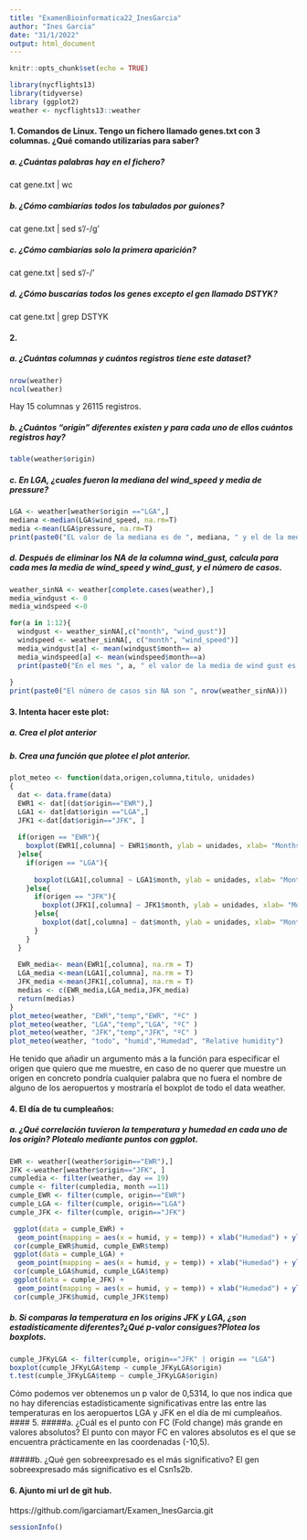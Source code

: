 ```yaml
---
title: "ExamenBioinformatica22_InesGarcia"
author: "Ines Garcia"
date: "31/1/2022"
output: html_document
---
```


```r
knitr::opts_chunk$set(echo = TRUE)
```

```r
library(nycflights13)
library(tidyverse)
library (ggplot2)
weather <- nycflights13::weather
```

#### 1. Comandos de Linux. Tengo un fichero llamado genes.txt con 3 columnas. ¿Qué comando utilizarías para saber?
##### a. ¿Cuántas palabras hay en el fichero?
cat gene.txt | wc

##### b. ¿Cómo cambiarías todos los tabulados por guiones?
cat gene.txt | sed s'/\t/-/g'

##### c. ¿Cómo cambiarías solo la primera aparición?
cat gene.txt | sed s'/\t/-/'

##### d. ¿Cómo buscarías todos los genes excepto el gen llamado DSTYK?
cat gene.txt | grep DSTYK


#### 2. 
##### a. ¿Cuántas columnas y cuántos registros tiene este dataset?
```r
nrow(weather)
ncol(weather)
```
Hay 15 columnas y 26115 registros.

##### b. ¿Cuántos “origin” diferentes existen y para cada uno de ellos cuántos registros hay?
```r
table(weather$origin)
```
##### c. En LGA, ¿cuales fueron la mediana del wind_speed y media de pressure?
```r
LGA <- weather[weather$origin =="LGA",]
mediana <-median(LGA$wind_speed, na.rm=T)
media <-mean(LGA$pressure, na.rm=T)
print(paste0("EL valor de la mediana es de ", mediana, " y el de la media es de ", media))

```
##### d. Después de eliminar los NA de la columna wind_gust, calcula para cada mes la media de wind_speed y wind_gust, y el número de casos. 
```r
weather_sinNA <- weather[complete.cases(weather),]
media_windgust <- 0
media_windspeed <-0

for(a in 1:12){
  windgust <- weather_sinNA[,c("month", "wind_gust")]
  windspeed <- weather_sinNA[, c("month", "wind_speed")]
  media_windgust[a] <- mean(windgust$month== a)
  media_windspeed[a] <- mean(windspeed$month==a)
  print(paste0("En el mes ", a, " el valor de la media de wind gust es ", media_windgust[a]," y el de la media de wind speed es ", media_windspeed[a]))
  
}
print(paste0("El número de casos sin NA son ", nrow(weather_sinNA)))

```



#### 3. Intenta hacer este plot:

##### a. Crea el plot anterior
##### b. Crea una función que plotee el plot anterior.
```r

plot_meteo <- function(data,origen,columna,titulo, unidades)
{
  dat <- data.frame(data)
  EWR1 <- dat[(dat$origin=="EWR"),]
  LGA1 <- dat[dat$origin =="LGA",]
  JFK1 <-dat[dat$origin=="JFK", ]
  
  if(origen == "EWR"){
    boxplot(EWR1[,columna] ~ EWR1$month, ylab = unidades, xlab= "Months",col="pink", main = titulo)
  }else{
    if(origen == "LGA"){
      
      boxplot(LGA1[,columna] ~ LGA1$month, ylab = unidades, xlab= "Months",col="pink", main = titulo)
    }else{
      if(origen == "JFK"){
        boxplot(JFK1[,columna] ~ JFK1$month, ylab = unidades, xlab= "Months",col="pink", main = titulo)
      }else{
        boxplot(dat[,columna] ~ dat$month, ylab = unidades, xlab= "Months",col="pink", main = titulo)
      }
    }
  }
  
  EWR_media<- mean(EWR1[,columna], na.rm = T)
  LGA_media <-mean(LGA1[,columna], na.rm = T)
  JFK_media <-mean(JFK1[,columna], na.rm = T)
  medias <- c(EWR_media,LGA_media,JFK_media)
  return(medias)
}
plot_meteo(weather, "EWR","temp","EWR", "ºC" )
plot_meteo(weather, "LGA","temp","LGA", "ºC" )
plot_meteo(weather, "JFK","temp","JFK", "ºC" )
plot_meteo(weather, "todo", "humid","Humedad", "Relative humidity")

```
He tenido que añadir un argumento más a la función para especificar el origen que quiero que me muestre, en caso de no querer que muestre un origen en concreto pondría cualquier palabra que no fuera el nombre de alguno de los aeropuertos y mostraría el boxplot de todo el data weather.



#### 4. El día de tu cumpleaños:
##### a. ¿Qué correlación tuvieron la temperatura y humedad en cada uno de los origin? Plotealo mediante puntos con ggplot.
```r
EWR <- weather[(weather$origin=="EWR"),]
JFK <-weather[weather$origin=="JFK", ]
cumpledia <- filter(weather, day == 19)
cumple <- filter(cumpledia, month ==11)
cumple_EWR <- filter(cumple, origin=="EWR")
cumple_LGA <- filter(cumple, origin=="LGA")
cumple_JFK <- filter(cumple, origin=="JFK")

 ggplot(data = cumple_EWR) + 
  geom_point(mapping = aes(x = humid, y = temp)) + xlab("Humedad") + ylab("Temperatura")
 cor(cumple_EWR$humid, cumple_EWR$temp)
 ggplot(data = cumple_LGA) + 
  geom_point(mapping = aes(x = humid, y = temp)) + xlab("Humedad") + ylab("Temperatura")
 cor(cumple_LGA$humid, cumple_LGA$temp)
 ggplot(data = cumple_JFK) + 
  geom_point(mapping = aes(x = humid, y = temp)) + xlab("Humedad") + ylab("Temperatura")
 cor(cumple_JFK$humid, cumple_JFK$temp)

```


##### b. Si comparas la temperatura en los origins JFK y LGA, ¿son estadísticamente diferentes?¿Qué p-valor consigues?Plotea los boxplots.
```r
cumple_JFKyLGA <- filter(cumple, origin=="JFK" | origin == "LGA")
boxplot(cumple_JFKyLGA$temp ~ cumple_JFKyLGA$origin)
t.test(cumple_JFKyLGA$temp ~ cumple_JFKyLGA$origin)

```
Cómo podemos ver obtenemos un p valor de 0,5314, lo que nos indica que no hay diferencias estadísticamente significativas entre las entre las temperaturas en los aeropuertos LGA y JFK en el día de mi cumpleaños.
#### 5. 
#####a. ¿Cuál es el punto con FC (Fold change) más grande en valores absolutos?
El punto con mayor FC en valores absolutos es el que se encuentra prácticamente en las coordenadas (-10,5).


#####b. ¿Qué gen sobreexpresado es el más significativo?
El gen sobreexpresado más significativo es el Csn1s2b.


#### 6. Ajunto mi url de git hub.

https://github.com/igarciamart/Examen_InesGarcia.git

```r
sessionInfo()
```


